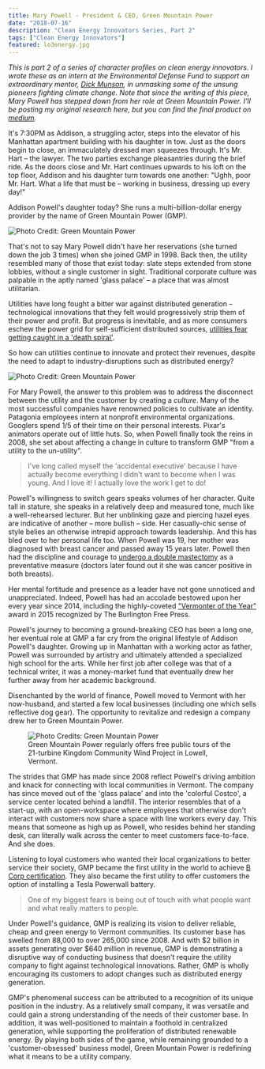 ```yaml
---
title: Mary Powell - President & CEO, Green Mountain Power
date: "2018-07-16"
description: "Clean Energy Innovators Series, Part 2"
tags: ["Clean Energy Innovators"]
featured: lo3energy.jpg
---
```

*This is part 2 of a series of character profiles on clean energy innovators.
I wrote these as an intern at the Environmental Defense Fund to support
an extraordinary mentor, [Dick Munson](https://medium.com/@dickmunson), in 
unmasking some of the unsung pioneers fighting climate change. Note that 
since the writing of this piece, Mary Powell has stepped down from her role at Green Mountain Power.
I'll be posting my original research here, but you can find the final product on
[medium](https://medium.com/the-fourth-wave/meet-the-innovators-battling-climate-change-d23b04642d0f).*

It's 7:30PM as Addison, a struggling actor, steps into the elevator of his Manhattan apartment building with his daughter in tow. Just as the doors begin to close, an immaculately dressed man squeezes through. It's Mr. Hart – the lawyer. The two parties exchange pleasantries during the brief ride. As the doors close and Mr. Hart continues upwards to his loft on the top floor, Addison and his daughter turn towards one another: "Ughh, poor Mr. Hart. What a life that must be – working in business, dressing up every day!"

Addison Powell's daughter today? She runs a multi-billion-dollar energy provider by the name of Green Mountain Power (GMP).

![Photo Credit: Green Mountain Power](./green_mountain_power.jpg)

That's not to say Mary Powell didn't have her reservations (she turned down the job 3 times) when she joined GMP in 1998. Back then, the utility resembled many of those that exist today: slate steps extended from stone lobbies, without a single customer in sight. Traditional corporate culture was palpable in the aptly named 'glass palace' – a place that was almost utilitarian.

Utilities have long fought a bitter war against distributed generation – technological innovations that they felt would progressively strip them of their power and profit. But progress is inevitable, and as more consumers eschew the power grid for self-sufficient distributed sources, [utilities fear getting caught in a 'death spiral'](https://www.greentechmedia.com/articles/read/this-is-what-the-utility-death-spiral-looks-like#gs.UFZ2428).

So how can utilities continue to innovate and protect their revenues, despite the need to adapt to industry-disruptions such as distributed energy?

![Photo Credit: Green Mountain Power](./mary_powell.jpg)

For Mary Powell, the answer to this problem was to address the disconnect between the utility and the customer by creating a _culture_. Many of the most successful companies have renowned policies to cultivate an identity. Patagonia employees intern at nonprofit environmental organizations. Googlers spend 1/5 of their time on their personal interests. Pixar's animators operate out of little huts. So, when Powell finally took the reins in 2008, she set about affecting a change in culture to transform GMP "from a utility to the un-utility".


> I've long called myself the 'accidental executive' because I have actually become everything I didn't want to become when I was young. And I love it! I actually love the work I get to do!

Powell's willingness to switch gears speaks volumes of her character. Quite tall in stature, she speaks in a relatively deep and measured tone, much like a well-rehearsed lecturer. But her unblinking gaze and piercing hazel eyes are indicative of another – more bullish – side. Her casually-chic sense of style belies an otherwise intrepid approach towards leadership. And this has bled over to her personal life too. When Powell was 19, her mother was diagnosed with breast cancer and passed away 15 years later. Powell then had the discipline and courage to [undergo a double mastectomy](http://www.mynbc5.com/article/green-mountain-power-ceo-opens-up-about-cancer-battle/2838116) as a preventative measure (doctors later found out it she was cancer positive in both breasts).

Her mental fortitude and presence as a leader have not gone unnoticed and unappreciated. Indeed, Powell has had an accolade bestowed upon her every year since 2014, including the highly-coveted ["Vermonter of the Year"](https://www.burlingtonfreepress.com/story/news/2016/01/03/vermonter-year-mary-powell/78124494/) award in 2015 recognized by The Burlington Free Press.

Powell's journey to becoming a ground-breaking CEO has been a long one, her eventual role at GMP a far cry from the original lifestyle of Addison Powell's daughter. Growing up in Manhattan with a working actor as father, Powell was surrounded by artistry and ultimately attended a specialized high school for the arts. While her first job after college was that of a technical writer, it was a money-market fund that eventually drew her further away from her academic background.

Disenchanted by the world of finance, Powell moved to Vermont with her now-husband, and started a few local businesses (including one which sells reflective dog gear). The opportunity to revitalize and redesign a company drew her to Green Mountain Power.

<figure>
  <img
    src="./kcw_project.jpg"
    alt="Photo Credits: Green Mountain Power"
  />
  <figcaption>
    Green Mountain Power regularly offers free public tours of the 21-turbine Kingdom Community Wind Project in Lowell, Vermont.
  </figcaption>
</figure>

The strides that GMP has made since 2008 reflect Powell's driving ambition and knack for connecting with local communities in Vermont. The company has since moved out of the 'glass palace' and into the 'colorful Costco', a service center located behind a landfill. The interior resembles that of a start-up, with an open-workspace where employees that otherwise don't interact with customers now share a space with line workers every day. This means that someone as high up as Powell, who resides behind her standing desk, can literally walk across the center to meet customers face-to-face. And she does.

Listening to loyal customers who wanted their local organizations to better service their society, GMP became the first utility in the world to achieve [B Corp certification](https://www.bcorporation.net/). They also became the first utility to offer customers the option of installing a Tesla Powerwall battery.

>One of my biggest fears is being out of touch with what people want and what really matters to people.

Under Powell's guidance, GMP is realizing its vision to deliver reliable, cheap and green energy to Vermont communities. Its customer base has swelled from 88,000 to over 265,000 since 2008. And with $2 billion in assets generating over $640 million in revenue, GMP is demonstrating a disruptive way of conducting business that doesn't require the utility company to fight against technological innovations. Rather, GMP is wholly encouraging its customers to adopt changes such as distributed energy generation.

GMP's phenomenal success can be attributed to a recognition of its unique position in the industry. As a relatively small company, it was versatile and could gain a strong understanding of the needs of their customer base. In addition, it was well-positioned to maintain a foothold in centralized generation, while supporting the proliferation of distributed renewable energy. By playing both sides of the game, while remaining grounded to a 'customer-obsessed' business model, Green Mountain Power is redefining what it means to be a utility company.